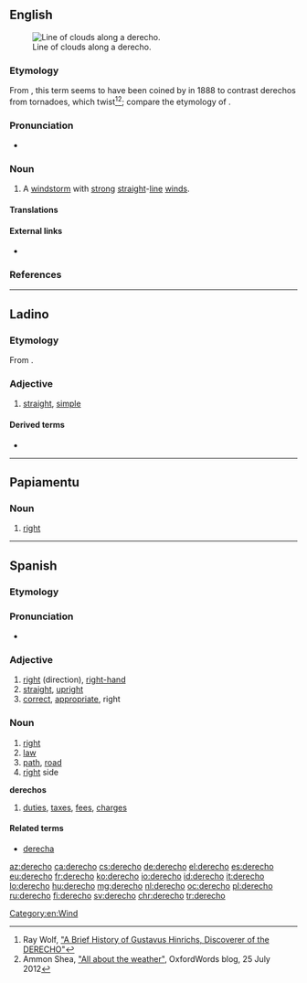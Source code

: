 ==English==
[[File:DangerousShelfCloud.jpg|thumb|Line of clouds along a derecho.]]

===Etymology===
From {{etyl|es|en}} {{term|derecho||straight|lang=es}}, this term seems to have been coined by {{w|Gustavus Detlef Hinrichs}} in 1888 to contrast derechos from tornadoes, which twist<ref>Ray Wolf, [http://www.crh.noaa.gov/dvn/?n=hinrichs "A Brief History of Gustavus Hinrichs, Discoverer of the DERECHO"]</ref><ref>Ammon Shea, [http://blog.oxforddictionaries.com/2012/07/all-about-the-weather/ "All about the weather"], OxfordWords blog, 25 July 2012</ref>; compare the etymology of {{term|tornado|lang=en}}.

===Pronunciation===
* {{a|US}} {{IPA|/dəˈɹeɪ.tʃoʊ/}}

===Noun===
{{en-noun}}

# {{context|US|lang=en}} A [[windstorm]] with [[strong]] [[straight]]-[[line]] [[wind]]s.

====Translations====
{{trans-top|windstorm with strong straight-line winds}}
{{trans-mid}}
{{trans-bottom}}

====External links====
* {{pedialite|derecho}}

===References===
<references/>

[[Category:en:Wind]]
----

==Ladino==

===Etymology===
From {{etyl|la|lad}} {{term/t|la|dīrectus}}.

===Adjective===
{{lad-adj|l|g=m|f=derecha}}

# [[straight]], [[simple]]

====Derived terms====
* {{l|lad|enderechar|sc=Latn}}

----

==Papiamentu==

===Noun===
{{head|pap|noun}}

# [[right]] {{rfgloss|pap}}

----

==Spanish==

===Etymology===
{{etyl|la|es}} {{term/t|la|dīrectus}}

===Pronunciation===
* {{IPA|/deˈɾe.tʃo/|lang=es}}

===Adjective===
{{es-adj|f=derecha}}

# [[right]] (direction), [[right-hand]]
# [[straight]], [[upright]]
# [[correct]], [[appropriate]], right {{gloss|correct}}

===Noun===
{{es-noun|m}}

# [[right]] {{gloss|direction, entitlement}}
# [[law]]
# [[path]], [[road]]
# [[right]] side
'''derechos''' {{g|m-p}}
# [[duties]], [[tax]]es, [[fee]]s, [[charge]]s

====Related terms====
* [[derecha]] {{g|f}}

[[az:derecho]]
[[ca:derecho]]
[[cs:derecho]]
[[de:derecho]]
[[el:derecho]]
[[es:derecho]]
[[eu:derecho]]
[[fr:derecho]]
[[ko:derecho]]
[[io:derecho]]
[[id:derecho]]
[[it:derecho]]
[[lo:derecho]]
[[hu:derecho]]
[[mg:derecho]]
[[nl:derecho]]
[[oc:derecho]]
[[pl:derecho]]
[[ru:derecho]]
[[fi:derecho]]
[[sv:derecho]]
[[chr:derecho]]
[[tr:derecho]]